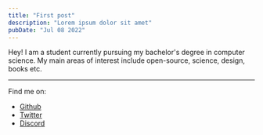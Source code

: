 ---
title: "First post"
description: "Lorem ipsum dolor sit amet"
pubDate: "Jul 08 2022"
---

Hey! I am a student currently pursuing my bachelor's degree in computer science.
My main areas of interest include open-source, science, design, books etc.

<hr />

Find me on:<br />

- [Github](https://github.com/tnmyk) <br />
- [Twitter](https://twitter.com/0xtanmay) <br />
- [Discord](https://discordapp.com/users/757670601442721793)
